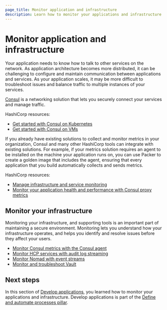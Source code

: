 ```yaml
---
page_title: Monitor application and infrastructure
description: Learn how to monitor your applications and infrastructure.
---
```


# Monitor application and infrastructure

Your application needs to know how to talk to other services on the network. As application architecture becomes more distributed, it can be challenging to configure and maintain communication between applications and services. As your application scales, it may be more difficult to troubleshoot issues and balance traffic to multiple instances of your services.

[Consul](/consul) is a networking solution that lets you securely connect your services and manage traffic.

HashiCorp resources:

- [Get started with Consul on Kubernetes](/consul/tutorials/get-started-kubernetes)
- [Get started with Consul on VMs](/consul/tutorials/get-started-vms)

If you already have existing solutions to collect and monitor metrics in your organization, Consul and many other HashiCorp tools can integrate with existing solutions. For example, if your metrics solution requires an agent to be installed on the machine your application runs on, you can use Packer to create a golden image that includes the agent, ensuring that every application that you build automatically collects and sends metrics.

HashiCorp resources:

- [Manage infrastructure and service monitoring](/well-architected-framework/reliability/reliability-deploy-application-monitoring-components)
- [Monitor your application health and performance with Consul proxy metrics](/well-architected-framework/reliability/reliability-deploy-application-monitoring-components)

## Monitor your infrastructure

Monitoring your infrastructure, and supporting tools is an important part of maintaining a secure environment. Monitoring lets you understand how your infrastructure operates, and helps you identify and resolve issues before they affect your users.

- [Monitor Consul metrics with the Consul agent](/consul/docs/agent/monitor/telemetry)
- [Monitor HCP services with audit log streaming](/hcp/docs/hcp/audit-log)
- [Monitor Nomad with event streams](/nomad/tutorials/integrate-nomad/event-stream)
- [Monitor and troubleshoot Vault](/vault/tutorials/monitoring)

## Next steps

In this section of [Develop applications](/well-architected-framework/define-and-automate-processes/build-and-test/setup-application), you learned how to monitor your applications and infrastructure. Develop applications is part of the [Define and automate processes pillar](/well-architected-framework/define-and-automate-processes).